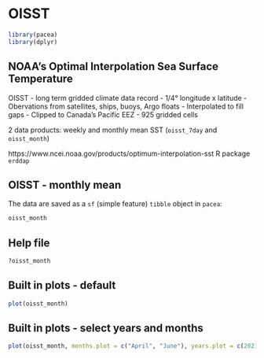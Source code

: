 # OISST

```r
library(pacea)
library(dplyr)
```

## NOAA's Optimal Interpolation Sea Surface Temperature
OISST - long term gridded climate data record 
- 1/4° longitude x latitude
- Obervations from satellites, ships, buoys, Argo floats
- Interpolated to fill gaps
- Clipped to Canada's Pacific EEZ
- 925 gridded cells

2 data products: weekly and monthly mean SST (`oisst_7day` and `oisst_month`)

https://www.ncei.noaa.gov/products/optimum-interpolation-sst
R package `erddap`

## OISST - monthly mean
The data are saved as a `sf` (simple feature) `tibble` object in `pacea`:
```r
oisst_month
```

## Help file
```r
?oisst_month
```

## Built in plots - default
```r
plot(oisst_month)
```

## Built in plots - select years and months
```r
plot(oisst_month, months.plot = c("April", "June"), years.plot = c(2021:2023))
```

